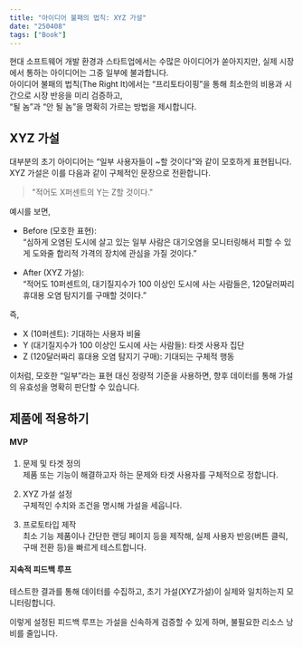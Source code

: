 ```yaml
---
title: "아이디어 불패의 법칙: XYZ 가설"
date: "250408"
tags: ["Book"]
---
```


현대 소프트웨어 개발 환경과 스타트업에서는 수많은 아이디어가 쏟아지지만, 실제 시장에서 통하는 아이디어는 그중 일부에 불과합니다.  
아이디어 불패의 법칙(The Right It)에서는 “프리토타이핑”을 통해 최소한의 비용과 시간으로 시장 반응을 미리 검증하고,  
“될 놈”과 “안 될 놈”을 명확히 가르는 방법을 제시합니다.

## XYZ 가설

대부분의 초기 아이디어는 “일부 사용자들이 ~할 것이다”와 같이 모호하게 표현됩니다.  
XYZ 가설은 이를 다음과 같이 구체적인 문장으로 전환합니다.

> "적어도 X퍼센트의 Y는 Z할 것이다."

예시를 보면,

- Before (모호한 표현):  
  “심하게 오염된 도시에 살고 있는 일부 사람은 대기오염을 모니터링해서 피할 수 있게 도와줄 합리적 가격의 장치에 관심을 가질 것이다.”

- After (XYZ 가설):  
  “적어도 10퍼센트의, 대기질지수가 100 이상인 도시에 사는 사람들은, 120달러짜리 휴대용 오염 탐지기를 구매할 것이다.”

즉,

- X (10퍼센트): 기대하는 사용자 비율
- Y (대기질지수가 100 이상인 도시에 사는 사람들): 타겟 사용자 집단
- Z (120달러짜리 휴대용 오염 탐지기 구매): 기대되는 구체적 행동

이처럼, 모호한 “일부”라는 표현 대신 정량적 기준을 사용하면, 향후 데이터를 통해 가설의 유효성을 명확히 판단할 수 있습니다.

## 제품에 적용하기

#### MVP

1. 문제 및 타겟 정의  
   제품 또는 기능이 해결하고자 하는 문제와 타겟 사용자를 구체적으로 정합니다.

2. XYZ 가설 설정  
   구체적인 수치와 조건을 명시해 가설을 세웁니다.

3. 프로토타입 제작  
   최소 기능 제품이나 간단한 랜딩 페이지 등을 제작해, 실제 사용자 반응(버튼 클릭, 구매 전환 등)을 빠르게 테스트합니다.

#### 지속적 피드백 루프

테스트한 결과를 통해 데이터를 수집하고, 초기 가설(XYZ가설)이 실제와 일치하는지 모니터링합니다.

이렇게 설정된 피드백 루프는 가설을 신속하게 검증할 수 있게 하며, 불필요한 리소스 낭비를 줄입니다.
